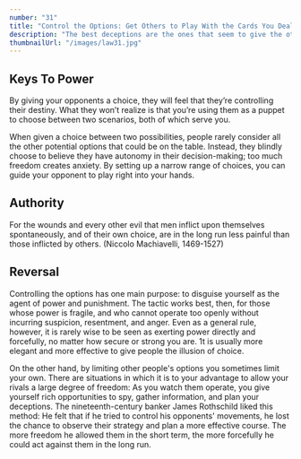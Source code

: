 ```yaml
---
number: "31"
title: "Control the Options: Get Others to Play With the Cards You Deal"
description: "The best deceptions are the ones that seem to give the other person a choice: Your victims feel they are in control, but are actually your puppets. Give people options that come out in your favor whichever one they choose. Force them to make choices between the lesser of two evils, both of which serve your purpose. Put them on the horns of a dilemma: They are gored wherever they turn."
thumbnailUrl: "/images/law31.jpg"
---
```


## Keys To Power

By giving your opponents a choice, they will feel that they’re controlling their destiny. What they won’t realize is that you’re using them as a puppet to choose between two scenarios, both of which serve you.

When given a choice between two possibilities, people rarely consider all the other potential options that could be on the table. Instead, they blindly choose to believe they have autonomy in their decision-making; too much freedom creates anxiety. By setting up a narrow range of choices, you can guide your opponent to play right into your hands.

## Authority

For the wounds and every other evil that men inflict upon themselves spontaneously, and of their own choice, are in the long run less painful than those inflicted by others. (Niccolo Machiavelli, 1469-1527)

## Reversal

Controlling the options has one main purpose: to disguise yourself as the agent of power and punishment. The tactic works best, then, for those whose power is fragile, and who cannot operate too openly without incurring suspicion, resentment, and anger. Even as a general rule, however, it is rarely wise to be seen as exerting power directly and forcefully, no matter how secure or strong you are. 1t is usually more elegant and more effective to give people the illusion of choice.

On the other hand, by limiting other people's options you sometimes limit your own. There are situations in which it is to your advantage to allow your rivals a large degree of freedom: As you watch them operate, you give yourself rich opportunities to spy, gather information, and plan your deceptions. The nineteenth-century banker James Rothschild liked this method: He feIt that if he tried to control his opponents' movements, he lost the chance to observe their strategy and plan a more effective course. The more freedom he allowed them in the short term, the more forcefully he could act against them in the long run.
